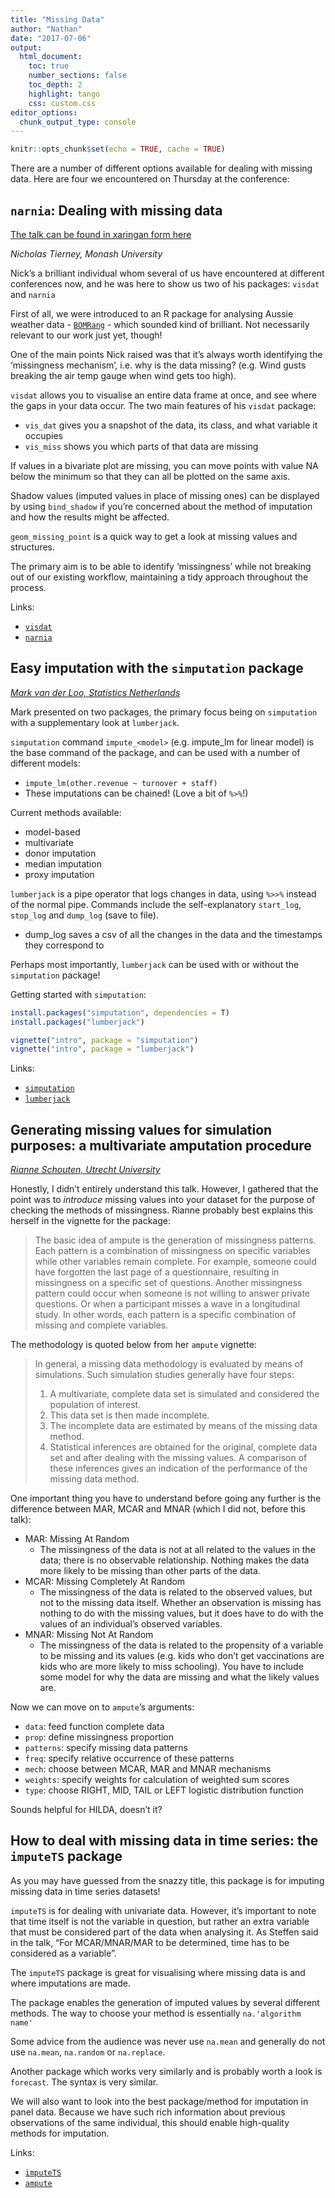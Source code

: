```yaml
---
title: "Missing Data"
author: "Nathan"
date: "2017-07-06"
output: 
  html_document:
    toc: true
    number_sections: false
    toc_depth: 2
    highlight: tango
    css: custom.css
editor_options: 
  chunk_output_type: console
---
```


```r
knitr::opts_chunk$set(echo = TRUE, cache = TRUE)
```

There are a number of different options available for dealing with missing data. Here are four we encountered on Thursday at the conference:

## `narnia`: Dealing with missing data

[The talk can be found in xaringan form here](https://talks.updog.co/user2017/2017-07-06-user.html#1)

_Nicholas Tierney, Monash University_

Nick's a brilliant individual whom several of us have encountered at different conferences now, and he was here to show us two of his packages: `visdat` and `narnia`

First of all, we were introduced to an R package for analysing Aussie weather data - [`BOMRang`](http://github.com/ToowoombaTrio/BOMRang) - which sounded kind of brilliant. Not necessarily relevant to our work just yet, though!

[](!http://talks.updog.co/user2017/2017-07-06-useR_files/figure-html/unnamed-chunk-3-1.png)

One of the main points Nick raised was that it's always worth identifying the 'missingness mechanism', i.e. why is the data missing? (e.g. Wind gusts breaking the air temp gauge when wind gets too high).

`visdat` allows you to visualise an entire data frame at once, and see where the gaps in your data occur.
The two main features of his `visdat` package:

- `vis_dat` gives you a snapshot of the data, its class, and what variable it occupies
- `vis_miss` shows you which parts of that data are missing

If values in a bivariate plot are missing, you can move points with value NA below the minimum so that they can all be plotted on the same axis.

Shadow values (imputed values in place of missing ones) can be displayed by using `bind_shadow` if you're concerned about the method of imputation and how the results might be affected.

`geom_missing_point` is a quick way to get a look at missing values and structures.

The primary aim is to be able to identify 'missingness' while not breaking out of our existing workflow, maintaining a tidy approach throughout the process.

Links:

- [`visdat`](http://github.com/njtierney/visdat)
- [`narnia`](http://github.com/njtierney/narnia)

## Easy imputation with the `simputation` package

[_Mark van der Loo, Statistics Netherlands_](http://github.com/markvanderloo)

Mark presented on two packages, the primary focus being on `simputation` with a supplementary look at `lumberjack`.

`simputation` command `impute_<model>` (e.g. impute_lm for linear model) is the base command of the package, and can be used with a number of different models:

- `impute_lm(other.revenue ~ turnover + staff)`
- These imputations can be chained! (Love a bit of `%>%`!)

Current methods available:

- model-based
- multivariate
- donor imputation
- median imputation
- proxy imputation

`lumberjack` is a pipe operator that logs changes in data, using `%>>%` instead of the normal pipe. Commands include the self-explanatory `start_log`, `stop_log` and `dump_log` (save to file).

- dump_log saves a csv of all the changes in the data and the timestamps they correspond to

Perhaps most importantly, `lumberjack` can be used with or without the `simputation` package!

Getting started with `simputation`:

```r
install.packages("simputation", dependencies = T)
install.packages("lumberjack")

vignette("intro", package = "simputation")
vignette("intro", package = "lumberjack")
```

Links:

- [`simputation`](http://github.com/markvanderloo/simputation)
- [`lumberjack`](http://github.com/markvanderloo/lumberjack)

## Generating missing values for simulation purposes: a multivariate amputation procedure

[_Rianne Schouten, Utrecht University_](http://github.com/rianneschouten)

Honestly, I didn't entirely understand this talk. However, I gathered that the point was to _introduce_ missing values into your dataset for the purpose of checking the methods of missingness. Rianne probably best explains this herself in the vignette for the package:

> The basic idea of ampute is the generation of missingness patterns. Each pattern is a combination of missingness on specific variables while other variables remain complete. For example, someone could have forgotten the last page of a questionnaire, resulting in missingness on a specific set of questions. Another missingness pattern could occur when someone is not willing to answer private questions. Or when a participant misses a wave in a longitudinal study. In other words, each pattern is a specific combination of missing and complete variables.

The methodology is quoted below from her `ampute` vignette:

> In general, a missing data methodology is evaluated by means of simulations. Such simulation studies generally have four steps:
>
> 1. A multivariate, complete data set is simulated and considered the population of interest.
> 2. This data set is then made incomplete.
> 3. The incomplete data are estimated by means of the missing data method.
> 4. Statistical inferences are obtained for the original, complete data set and after dealing with the missing values. A comparison of these inferences gives an indication of the performance of the missing data method.

One important thing you have to understand before going any further is the difference between MAR, MCAR and MNAR (which I did not, before this talk):

- MAR: Missing At Random
    - The missingness of the data is not at all related to the values in the data; there is no observable relationship. Nothing makes the data more likely to be missing than other parts of the data.
- MCAR: Missing Completely At Random
    - The missingness of the data is related to the observed values, but not to the missing data itself. Whether an observation is missing has nothing to do with the missing values, but it does have to do with the values of an individual’s observed variables.
- MNAR: Missing Not At Random
    - The missingness of the data is related to the propensity of a variable to be missing and its values (e.g. kids who don't get vaccinations are kids who are more likely to miss schooling). You have to include some model for why the data are missing and what the likely values are.

Now we can move on to `ampute`'s arguments:

- `data`: feed function complete data
- `prop`: define missingness proportion
- `patterns`: specify missing data patterns
- `freq`: specify relative occurrence of these patterns
- `mech`: choose between MCAR, MAR and MNAR mechanisms
- `weights`: specify weights for calculation of weighted sum scores
- `type`: choose RIGHT, MID, TAIL or LEFT logistic distribution function

Sounds helpful for HILDA, doesn't it?

## How to deal with missing data in time series: the `imputeTS` package

As you may have guessed from the snazzy title, this package is for imputing missing data in time series datasets!

`imputeTS` is for dealing with univariate data. However, it's important to note that time itself is not the variable in question, but rather an extra variable that must be considered part of the data when analysing it. As Steffen said in the talk, "For MCAR/MNAR/MAR to be determined, time has to be considered as a variable".

The `imputeTS` package is great for visualising where missing data is and where imputations are made.

The package enables the generation of imputed values by several different methods. The way to choose your method is essentially `na.'algorithm name'`

Some advice from the audience was never use `na.mean` and generally do not use `na.mean`, `na.random` or `na.replace`.

Another package which works very similarly and is probably worth a look is `forecast`. The syntax is very similar.

We will also want to look into the best package/method for imputation in panel data. Because we have such rich information about previous observations of the same individual, this should enable high-quality methods for imputation.

Links:

- [`imputeTS`](http://github.com/steffenmoritz/imputets)
- [`ampute`](http://GitHub.com/rianneschouten/amputation_with_ampute)
